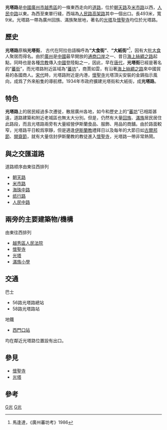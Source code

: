 '''光塔路'''是[[中國|中國]][[廣州市|廣州市]][[越秀區|越秀區]]的一條東西走向的[[道路|道路]]，位於[[朝天路|朝天路]]及[[米市路_(廣州)|米市路]]以西，[[人民路_(廣州)|人民中路]]以東。為西至東單行綫，西端為[[人民路高架路|人民路高架路]]其中一個出口。長493米，寬9米。光塔路一帶為廣州回族、滿族聚居地，著名的[[怀圣寺|光塔]]及[[懷聖寺|懷聖寺]]均位於光塔路。

==歷史==
'''光塔路'''原稱'''光塔街'''， 古代在阿拉伯語稱呼為'''“大食街”'''、'''“大紙街”'''<ref>馬逢達，《廣州蕃坊考》1986</ref>，因有大批[[大食|大食]]人聚居而得名。由於[[廣州|廣州]]是[[中國|中國]]最早開放的[[通商口岸|通商口岸]]之一、昔日[[海上絲綢之路|海上絲綢之路]]起點，同時也是各種[[宗教|宗教]]傳入[[中國|中國]]登陸點之一，因此，早在[[唐代|唐代]]，'''光塔街'''已經是著名的“[[蕃街|蕃街]]”，而光塔路附近區域為“[[蕃坊|蕃坊]]”，商賈如雲，有沿著[[海上絲綢之路|海上絲綢之路]]來中國貿易的各國商人。[[宋代|宋代]]時，光塔路附近是内港，[[懷聖寺|懷聖寺]]光塔頂尖安裝的金鷄指示風向，成爲了外來船隻的導航標。1934年市政府擴建光塔街和大紙街，成'''光塔路'''。

==特色==
'''光塔路'''上的居民經過多次遷徙，散居廣州各地，如今和歷史上的“[[蕃坊|蕃坊]]”已相距甚遠，道路建築和附近老城區也無太大分別。但是，仍然有大量[[回族|回族]]、[[滿族|滿族]]居民居住此路段，而且光塔路兩旁有大量經營伊斯蘭食品、服飾、用品的商舖。由於路面較窄，光塔路平日較爲寧靜，但是適逢[[伊斯蘭教|伊斯蘭教]]禮拜日以及每年的大節日如[[古爾邦節|古爾邦節]]、[[開齋節|開齋節]]，就有大量信封伊斯蘭教的教徒進入[[懷聖寺|懷聖寺]]，光塔路一帶非常熱鬧。


== 與之交匯道路 ==
道路顺序由東往西排列

*[[朝天路|朝天路]]
*[[米市路_(廣州)|米市路]]
*[[海珠路_(廣州)|海珠中路]]
*[[纸行路|纸行路]]
*[[人民中路|人民中路]]

==兩旁的主要建築物/機構==
由東往西排列

*[[越秀區人民法院|越秀區人民法院]]
*[[懷聖寺|懷聖寺]]
*[[怀圣寺|光塔]]
*[[滿族小學|滿族小學]]

==交通==
巴士
*56路光塔路總站
*58路光塔路站

地鐵
*{{廣州地鐵路線鏈接|1|SL}}[[西門口站_(廣州)|西門口站]]
均在鄰近光塔路位置設有出口。

==參見==
*[[懷聖寺|懷聖寺]]
*[[怀圣寺|光塔]]

==參考==
<references />

[[Category:广州市街道|G光]]
[[Category:越秀区|G光]]